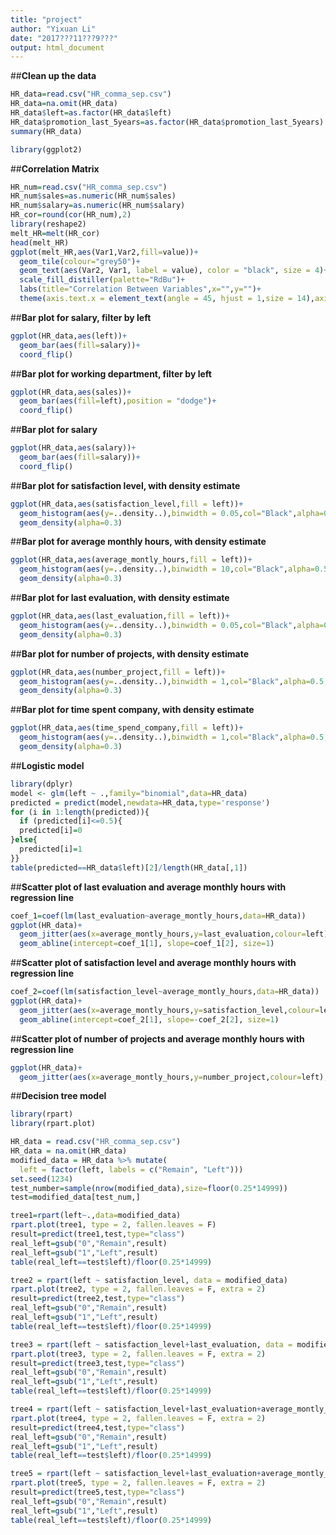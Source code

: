 ---
title: "project"
author: "Yixuan Li"
date: "2017???11???9???"
output: html_document
---
##**Clean up the data**
```{r,echo=FALSE}
HR_data=read.csv("HR_comma_sep.csv") 
HR_data=na.omit(HR_data)
HR_data$left=as.factor(HR_data$left)
HR_data$promotion_last_5years=as.factor(HR_data$promotion_last_5years)
summary(HR_data)
```
```{r}
library(ggplot2)
```
##**Correlation Matrix**
```{r,fig.width=12,fig.height=9}
HR_num=read.csv("HR_comma_sep.csv")
HR_num$sales=as.numeric(HR_num$sales)
HR_num$salary=as.numeric(HR_num$salary)
HR_cor=round(cor(HR_num),2)
library(reshape2)
melt_HR=melt(HR_cor)
head(melt_HR)
ggplot(melt_HR,aes(Var1,Var2,fill=value))+
  geom_tile(colour="grey50")+
  geom_text(aes(Var2, Var1, label = value), color = "black", size = 4)+
  scale_fill_distiller(palette="RdBu")+
  labs(title="Correlation Between Variables",x="",y="")+
  theme(axis.text.x = element_text(angle = 45, hjust = 1,size = 14),axis.text.y = element_text(size = 14))
```
##**Bar plot for salary, filter by left**
```{r,fig.width=10,fig.height=2}
ggplot(HR_data,aes(left))+
  geom_bar(aes(fill=salary))+
  coord_flip()
```
##**Bar plot for working department, filter by left**
```{r,fig.width=10,fig.height=4}
ggplot(HR_data,aes(sales))+
  geom_bar(aes(fill=left),position = "dodge")+
  coord_flip()
```
##**Bar plot for salary**
```{r,fig.width=10,fig.height=2}
ggplot(HR_data,aes(salary))+
  geom_bar(aes(fill=salary))+
  coord_flip()
```
##**Bar plot for satisfaction level, with density estimate**
```{r,fig.width=6,fig.height=4}
ggplot(HR_data,aes(satisfaction_level,fill = left))+
  geom_histogram(aes(y=..density..),binwidth = 0.05,col="Black",alpha=0.5,position="identity")+
  geom_density(alpha=0.3)
```
##**Bar plot for average monthly hours, with density estimate**
```{r}
ggplot(HR_data,aes(average_montly_hours,fill = left))+
  geom_histogram(aes(y=..density..),binwidth = 10,col="Black",alpha=0.5,position="identity")+
  geom_density(alpha=0.3)
```
##**Bar plot for last evaluation, with density estimate**
```{r,fig.width=6,fig.height=4}
ggplot(HR_data,aes(last_evaluation,fill = left))+
  geom_histogram(aes(y=..density..),binwidth = 0.05,col="Black",alpha=0.5,position="identity")+
  geom_density(alpha=0.3)
```
##**Bar plot for number of projects, with density estimate**
```{r,fig.width=6,fig.height=4}
ggplot(HR_data,aes(number_project,fill = left))+
  geom_histogram(aes(y=..density..),binwidth = 1,col="Black",alpha=0.5,position="identity")+
  geom_density(alpha=0.3)
```
##**Bar plot for time spent company, with density estimate**
```{r,fig.width=6,fig.height=4}
ggplot(HR_data,aes(time_spend_company,fill = left))+
  geom_histogram(aes(y=..density..),binwidth = 1,col="Black",alpha=0.5,position="identity")+
  geom_density(alpha=0.3)
```
##**Logistic model**
```{r}
library(dplyr)
model <- glm(left ~ .,family="binomial",data=HR_data)
predicted = predict(model,newdata=HR_data,type='response')
for (i in 1:length(predicted)){
  if (predicted[i]<=0.5){
  predicted[i]=0
}else{
  predicted[i]=1
}}
table(predicted==HR_data$left)[2]/length(HR_data[,1])
```
##**Scatter plot of last evaluation and average monthly hours with regression line**
```{r}
coef_1=coef(lm(last_evaluation~average_montly_hours,data=HR_data))
ggplot(HR_data)+
  geom_jitter(aes(x=average_montly_hours,y=last_evaluation,colour=left),alpha=0.5)+
  geom_abline(intercept=coef_1[1], slope=coef_1[2], size=1)
```
##**Scatter plot of satisfaction level and average monthly hours with regression line**
```{r}
coef_2=coef(lm(satisfaction_level~average_montly_hours,data=HR_data))
ggplot(HR_data)+
  geom_jitter(aes(x=average_montly_hours,y=satisfaction_level,colour=left),alpha=0.5)+
  geom_abline(intercept=coef_2[1], slope=-coef_2[2], size=1)
```
##**Scatter plot of number of projects  and average monthly hours with regression line**
```{r}
ggplot(HR_data)+
  geom_jitter(aes(x=average_montly_hours,y=number_project,colour=left),alpha=0.5)
```

##**Decision tree model**
```{r}
library(rpart)
library(rpart.plot)
```
```{r}
HR_data = read.csv("HR_comma_sep.csv")
HR_data = na.omit(HR_data)
modified_data = HR_data %>% mutate(
  left = factor(left, labels = c("Remain", "Left")))
set.seed(1234)
test_number=sample(nrow(modified_data),size=floor(0.25*14999))
test=modified_data[test_num,]
```
```{r}
tree1=rpart(left~.,data=modified_data)
rpart.plot(tree1, type = 2, fallen.leaves = F)
result=predict(tree1,test,type="class")
real_left=gsub("0","Remain",result)
real_left=gsub("1","Left",result)
table(real_left==test$left)/floor(0.25*14999)
```
```{r}
tree2 = rpart(left ~ satisfaction_level, data = modified_data)
rpart.plot(tree2, type = 2, fallen.leaves = F, extra = 2)
result=predict(tree2,test,type="class")
real_left=gsub("0","Remain",result)
real_left=gsub("1","Left",result)
table(real_left==test$left)/floor(0.25*14999)
```
```{r}
tree3 = rpart(left ~ satisfaction_level+last_evaluation, data = modified_data)
rpart.plot(tree3, type = 2, fallen.leaves = F, extra = 2)
result=predict(tree3,test,type="class")
real_left=gsub("0","Remain",result)
real_left=gsub("1","Left",result)
table(real_left==test$left)/floor(0.25*14999)
```
```{r}
tree4 = rpart(left ~ satisfaction_level+last_evaluation+average_montly_hours, data = modified_data)
rpart.plot(tree4, type = 2, fallen.leaves = F, extra = 2)
result=predict(tree4,test,type="class")
real_left=gsub("0","Remain",result)
real_left=gsub("1","Left",result)
table(real_left==test$left)/floor(0.25*14999)
```
```{r}
tree5 = rpart(left ~ satisfaction_level+last_evaluation+average_montly_hours+number_project, data = modified_data)
rpart.plot(tree5, type = 2, fallen.leaves = F, extra = 2)
result=predict(tree5,test,type="class")
real_left=gsub("0","Remain",result)
real_left=gsub("1","Left",result)
table(real_left==test$left)/floor(0.25*14999)
```





